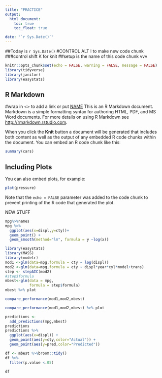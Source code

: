 ```yaml
---
title: "PRACTICE"
output:
  html_document:
    toc: true
    toc_float: true

date: "`r Sys.Date()`"
---
```


##Today is `r Sys.Date()`
#CONTROL ALT I to make new code chunk
###control shift K for knit
##setup is the name of this code chunk vvv
```r
knitr::opts_chunk$set(echo = FALSE, warning = FALSE, message = FALSE)
library(tidyverse)
library(janitor)
library(easystats)
```

## R Markdown
#wrap in <> to add a link or put [NAME](link)
This is an R Markdown document. Markdown is a simple formatting syntax for authoring HTML, PDF, and MS Word documents. For more details on using R Markdown see <http://rmarkdown.rstudio.com>.

When you click the **Knit** button a document will be generated that includes both content as well as the output of any embedded R code chunks within the document. You can embed an R code chunk like this:

```r
summary(cars)
```

## Including Plots

You can also embed plots, for example:

```r
plot(pressure)
```

Note that the `echo = FALSE` parameter was added to the code chunk to prevent printing of the R code that generated the plot.


NEW STUFF 
```r
mpg%>%names
mpg %>%
  ggplot(aes(x=displ,y=cty))+
  geom_point() +
  geom_smooth(method="lm", formula = y ~log(x))
```

```r
library(easystats)
library(MASS)
library(modelr)
mod1 <-glm(data=mpg,formula = cty ~ log(displ))
mod2 <-glm(data=mpg,formula = cty ~ displ*year*cyl*model+trans)
step <- stepAIC(mod2)
#step$formula
mbest<-glm(data = mpg, 
           formula = step$formula)
mbest %>% plot

compare_performance(mod1,mod2,mbest)

compare_performance(mod1,mod2,mbest) %>% plot


```


```r

predictions <-
  add_predictions(mpg,mbest)
predictions
predictions %>% 
  ggplot(aes(x=displ)) +
  geom_point(aes(y=cty,color="Actual")) +
  geom_point(aes(y=pred,color="Predicted"))
```

```r
df <- mbest %>%broom::tidy()
df %>%
  filter(p.value <.05)

df

```

